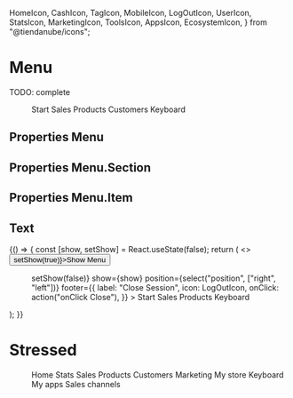   HomeIcon,
  CashIcon,
  TagIcon,
  MobileIcon,
  LogOutIcon,
  UserIcon,
  StatsIcon,
  MarketingIcon,
  ToolsIcon,
  AppsIcon,
  EcosystemIcon,
} from "@tiendanube/icons";


<Meta title="Components/Menu" component={Menu} />

# Menu

TODO: complete

<Preview>
  <Story
    name="default"
    parameters={{ decorators: [withKnobs, withA11y], layout: "fullscreen" }}
  >
    <div className="fullscreen-container">
      <Menu
        title={text("title", "Store nimbus")}
        href="http://www.tiendanube.com"
        show={boolean("show", false)}
        footer={{
          label: "Close Session",
          icon: LogOutIcon,
          onClick: action("onClick Close"),
        }}
      >
        <Menu.Section>
          <Menu.Item icon={HomeIcon} onClick={action("onClick Start")} active>
            Start
          </Menu.Item>
        </Menu.Section>
        <Menu.Section title="Manage">
          <Menu.Item icon={CashIcon} onClick={action("onClick Sales")}>
            Sales
          </Menu.Item>
          <Menu.Item icon={TagIcon} onClick={action("onClick Products")}>
            Products
          </Menu.Item>
          <Menu.Item
            icon={UserIcon}
            onClick={action("onClick Customers")}
            label={{ id: "label-new", appearance: "primary", label: "New!" }}
          >
            Customers
          </Menu.Item>
        </Menu.Section>
        <Menu.Section title="Enhance">
          <Menu.Item icon={MobileIcon} onClick={action("onClick Keyboard")}>
            Keyboard
          </Menu.Item>
        </Menu.Section>
      </Menu>
    </div>
  </Story>
</Preview>

## Properties Menu

<Props of={Menu} />

## Properties Menu.Section

<Props of={Menu.Section} />

## Properties Menu.Item

<Props of={Menu.Item} />

## Text

<Preview>
  <Story name="test" parameters={{ decorators: [withKnobs, withA11y] }}>
    {() => {
      const [show, setShow] = React.useState(false);
      return (
        <>
          <Button onClick={() => setShow(true)}>Show Menu</Button>
          <Menu
            title={text("title", "Store nimbus")}
            href="http://www.tiendanube.com"
            onClose={() => setShow(false)}
            show={show}
            position={select("position", ["right", "left"])}
            footer={{
              label: "Close Session",
              icon: LogOutIcon,
              onClick: action("onClick Close"),
            }}
          >
            <Menu.Section>
              <Menu.Item
                icon={HomeIcon}
                onClick={action("onClick Start")}
                active
              >
                Start
              </Menu.Item>
            </Menu.Section>
            <Menu.Section title="Manage">
              <Menu.Item icon={CashIcon} onClick={action("onClick Sales")}>
                Sales
              </Menu.Item>
              <Menu.Item icon={TagIcon} onClick={action("onClick Products")}>
                Products
              </Menu.Item>
            </Menu.Section>
            <Menu.Section title="Enhance">
              <Menu.Item icon={MobileIcon} onClick={action("onClick Keyboard")}>
                Keyboard
              </Menu.Item>
            </Menu.Section>
          </Menu>
        </>
      );
    }}
  </Story>
</Preview>

# Stressed

<Preview>
  <Story
    name="stressed"
    parameters={{ decorators: [withKnobs, withA11y], layout: "fullscreen" }}
  >
    <div className="fullscreen-container">
      <Menu
        title={text("title", "Store nimbus")}
        href="http://www.tiendanube.com"
        show={boolean("show", false)}
        footer={{
          label: "Close Session",
          icon: LogOutIcon,
          onClick: action("onClick Close"),
        }}
      >
        <Menu.Section>
          <Menu.Item icon={HomeIcon} onClick={action("onClick Home")}>
            Home
          </Menu.Item>
          <Menu.Item icon={StatsIcon} onClick={action("onClick Stats")}>
            Stats
          </Menu.Item>
        </Menu.Section>
        <Menu.Section title="Manage">
          <Menu.Item
            icon={CashIcon}
            onClick={action("onClick Sales")}
            active={boolean("Sales active")}
            subItem={[
              {
                children: "Orders list",
                onClick: action("onClick orders list"),
                active: true,
              },
              {
                children: "Manual orders",
                onClick: action("onClick manual orders"),
                label: {
                  id: "label-new",
                  appearance: "primary",
                  label: "New!",
                },
              },
              {
                children: "Abandoned carts",
                onClick: action("onClick abandoned carts"),
              },
            ]}
          >
            Sales
          </Menu.Item>
          <Menu.Item icon={TagIcon} onClick={action("onClick Products")}>
            Products
          </Menu.Item>
          <Menu.Item icon={UserIcon} onClick={action("onClick Customers")}>
            Customers
          </Menu.Item>
          <Menu.Item icon={MarketingIcon} onClick={action("onClick Marketing")}>
            Marketing
          </Menu.Item>
        </Menu.Section>
        <Menu.Section title="Customize">
          <Menu.Item icon={ToolsIcon} onClick={action("onClick Customize")}>
            My store
          </Menu.Item>
        </Menu.Section>
        <Menu.Section title="Enhance">
          <Menu.Item icon={MobileIcon} onClick={action("onClick Keyboard")}>
            Keyboard
          </Menu.Item>
          <Menu.Item icon={AppsIcon} onClick={action("onClick Apps")}>
            My apps
          </Menu.Item>
          <Menu.Item icon={EcosystemIcon} onClick={action("onClick Ecosystem")}>
            Sales channels
          </Menu.Item>
        </Menu.Section>
      </Menu>
    </div>
  </Story>
</Preview>
